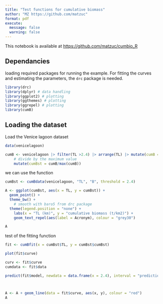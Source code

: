 ```yaml
---
title: "Test functions for cumulative biomass"
author: "MZ https://github.com/matzuc"
format: pdf
execute:
  message: false
  warning: false
---
```


This notebook is available at <https://github.com/matzuc/cumbio_R>

## Dependancies

loading required packages for running the example. For fitting the curves and estimating the parameters,  the `drc` package is needed.

```r
library(drc)
library(dplyr) # data handling
library(ggplot2) # plotting
library(ggthemes) # plotting
library(ggrepel) # plotting
library(cumB)
```

## Loading the dataset

Load the Venice lagoon dataset


```r
data(venicelagoon)

```


```r

cumB <- venicelagoon |> filter(TL >2.4) |> arrange(TL) |> mutate(cumB = cumsum(B)) |> 
	# divide by the maximum value
	mutate(cumBst = cumB/max(cumB))

```

we can use the function

```r
cumBst <- cumBdata(venicelagoon, "TL", "B", threshold = 2.4)
```



```r
A <- ggplot(cumBst, aes(x = TL, y = cumBst)) +
  geom_point() +
  theme_bw() +
	# smooth with baro5 from drc package
  theme(legend.position = "none") +
	labs(x = "TL (km)", y = "cumulative biomass (t/km2)") +
	geom_text_repel(aes(label = Acronym), colour = "grey30")

A
```

test of the fitting function

```r
fit <- cumBfit(x = cumBst$TL, y = cumBst$cumBst)

```


```r

plot(fit$curve)

curv <- fit$curve
cumdata <- fit$data

```

```r
predict(fit$model, newdata = data.frame(x = 2.4), interval = "prediction", se.fit = TRUE)

```

```r
```

```r



```

```r

A <- A + geom_line(data = fit$curve, aes(x, y), colour = "red")
A
```

